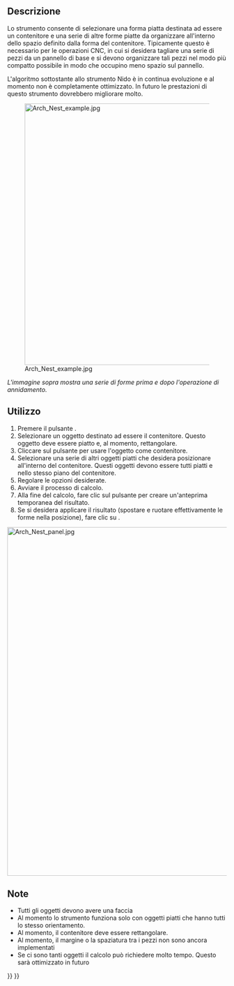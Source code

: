 <languages/>

<div class="mw-translate-fuzzy">
{{Docnav/it
|[[Arch_Panel_Sheet/it|Foglio di pannello]]
|[[Arch_Equipment/it|Arredo]]
|[[Arch_Workbench/it|Arch]]
|IconL=Arch_Panel_Sheet.svg
|IconR=Arch_Equipment.svg
|IconC=Workbench_Arch.svg
}}
</div>

<div class="mw-translate-fuzzy">
{{GuiCommand/it
|Name=Arch Nest
|Name/it=Nido
|MenuLocation=Arch → Strumenti pannello → Nido
|Workbenches=[[Arch_Workbench/it|Arch]]
|Version/it=0.17
|SeeAlso=[[Arch_Panel/it|Pannello]], [[Arch_Panel_Sheet/it|Foglio pannello]]
}}
</div>

<span id="Description"></span>
==Descrizione==

<div class="mw-translate-fuzzy">
Lo strumento {{Button|[[Image:Arch_Nest.svg|16px]] [[Arch_Nest/it|Nido]]}} consente di selezionare una forma piatta destinata ad essere un contenitore e una serie di altre forme piatte da organizzare all'interno dello spazio definito dalla forma del contenitore. Tipicamente questo è necessario per le operazioni CNC, in cui si desidera tagliare una serie di pezzi da un pannello di base e si devono organizzare tali pezzi nel modo più compatto possibile in modo che occupino meno spazio sul pannello.
</div>

L'algoritmo sottostante allo strumento Nido è in continua evoluzione e al momento non è completamente ottimizzato. In futuro le prestazioni di questo strumento dovrebbero migliorare molto.

[[Image:Arch Nest example.jpg|600px]]

''L'immagine sopra mostra una serie di forme prima e dopo l'operazione di annidamento.''

<span id="Usage"></span>
== Utilizzo ==

<div class="mw-translate-fuzzy">
# Premere il pulsante {{Button|[[Image:Arch Nest.svg|16px]] [[Arch_Nest/it|Nido]]}}.
# Selezionare un oggetto destinato ad essere il contenitore. Questo oggetto deve essere piatto e, al momento, rettangolare.
# Cliccare sul pulsante {{Button|Usa selezionata}} per usare l'oggetto come contenitore.
# Selezionare una serie di altri oggetti piatti che desidera posizionare all'interno del contenitore. Questi oggetti devono essere tutti piatti e nello stesso piano del contenitore.
# Regolare le opzioni desiderate.
# Avviare il processo di calcolo.
# Alla fine del calcolo, fare clic sul pulsante {{Button|Anteprima}} per creare un'anteprima temporanea del risultato.
# Se si desidera applicare il risultato (spostare e ruotare effettivamente le forme nella posizione), fare clic su {{Button|OK}}.
</div>


[[Image:Arch Nest panel.jpg|800px]]
{{Caption|Il pannello Azioni per lo strumento [[Arch_Nest/it|Nido]]}}

<span id="Notes"></span>
== Note ==

* Tutti gli oggetti devono avere una faccia
* Al momento lo strumento funziona solo con oggetti piatti che hanno tutti lo stesso orientamento. 
* Al momento, il contenitore deve essere rettangolare.
* Al momento, il margine o la spaziatura tra i pezzi non sono ancora implementati
* Se ci sono tanti oggetti il calcolo può richiedere molto tempo. Questo sarà ottimizzato in futuro


<div class="mw-translate-fuzzy">
{{Docnav/it
|[[Arch_Panel_Sheet/it|Foglio di pannello]]
|[[Arch_Equipment/it|Arredo]]
|[[Arch_Workbench/it|Arch]]
|IconL=Arch_Panel_Sheet.svg
|IconR=Arch_Equipment.svg
|IconC=Workbench_Arch.svg
}}
</div>

{{BIM_Tools_navi{{#translation:}}}}
{{Userdocnavi{{#translation:}}}}